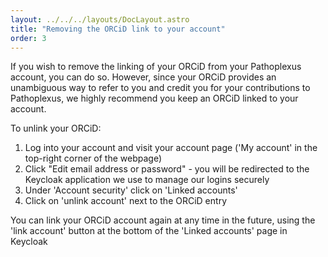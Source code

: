 ---
layout: ../../../layouts/DocLayout.astro
title: "Removing the ORCiD link to your account"
order: 3
---

If you wish to remove the linking of your ORCiD from your Pathoplexus account, you can do so. However, since your ORCiD provides an unambiguous way to refer to you and credit you for your contributions to Pathoplexus, we highly recommend you keep an ORCiD linked to your account.

To unlink your ORCiD:
1. Log into your account and visit your account page ('My account' in the top-right corner of the webpage)
2. Click "Edit email address or password" - you will be redirected to the Keycloak application we use to manage our logins securely
3. Under 'Account security' click on 'Linked accounts'
4. Click on 'unlink account' next to the ORCiD entry

You can link your ORCiD account again at any time in the future, using the 'link account' button at the bottom of the 'Linked accounts' page in Keycloak
